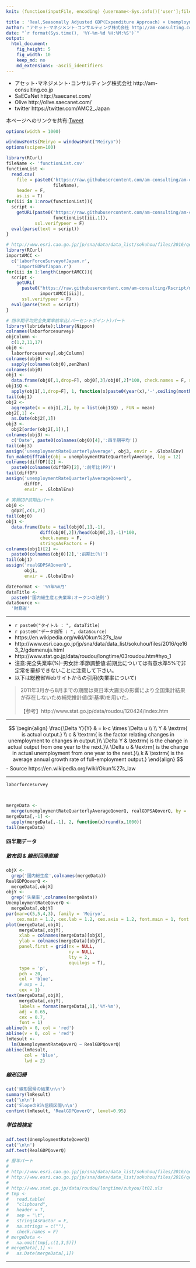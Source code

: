 ```yaml
---
knit: (function(inputFile, encoding) {username<-Sys.info()['user'];fileName<-'defaultPath.csv';pathToFile <-paste0('C:/Users/', username,'/Desktop/pathToCSV/');setwd(pathToFile);buf0<-read.csv(fileName,header = F,skip = 0,stringsAsFactor = F,check.names = F,fileEncoding = 'utf-8');timeStamp<-format(Sys.time(),'%Y%m%d%H%M%S');rmarkdown::render(inputFile, encoding = encoding, output_file = paste0('C:/Users/',username,buf0[2,1],'charts/','am-consulting.co.jp-okunsLaw.html')) })

title : 'Real,Seasonally Adjusted GDP(Expenditure Approach) × Unemployment Rate'
author: "アセット･マネジメント･コンサルティング株式会社 http://am-consulting.co.jp"
date: "`r format(Sys.time(), '%Y-%m-%d %H:%M:%S')`"
output: 
  html_document:
    fig_height: 5
    fig_width: 10
    keep_md: no
    md_extensions: -ascii_identifiers 
---
```

<link href="http://knowledgevault.saecanet.com/components/rmarkdown-html.css" rel="stylesheet">
<style>.main-container {max-width : 1000px;}</style>
<script src="http://knowledgevault.saecanet.com/components/JavascriptCode.js"></script>

- アセット･マネジメント･コンサルティング株式会社 http://am-consulting.co.jp
- SaECaNet http://saecanet.com/
- Olive http://olive.saecanet.com/
- twitter https://twitter.com/AMC2_Japan

本ページへのリンクを共有:<a href="https://twitter.com/share" class="twitter-share-button" data-via="AMC2_Japan" data-size="large">Tweet</a> <script>!function(d,s,id){var js,fjs=d.getElementsByTagName(s)[0],p=/^http:/.test(d.location)?'http':'https';if(!d.getElementById(id)){js=d.createElement(s);js.id=id;js.src=p+'://platform.twitter.com/widgets.js';fjs.parentNode.insertBefore(js,fjs);}}(document, 'script', 'twitter-wjs');</script>

```r
options(width = 1000)
```

```r
windowsFonts(Meiryo = windowsFont("Meiryo"))
options(scipen=100)
```

```r
library(RCurl)
fileName <- 'functionList.csv'
functionList <-
  read.csv(
    file = paste0('https://raw.githubusercontent.com/am-consulting/am-consulting.github.io/master/csv/',
                  fileName),
    header = F,
    as.is = T)
for(iii in 1:nrow(functionList)){
  script <- 
    getURL(paste0("https://raw.githubusercontent.com/am-consulting/am-consulting.github.io/master/", 
                  functionList[iii,1]),
           ssl.verifypeer = F)
  eval(parse(text = script))
}
```

```r
# http://www.esri.cao.go.jp/jp/sna/data/data_list/sokuhou/files/2016/qe163_2/gdemenuja.html
library(RCurl)
importAMCC <- 
  c('laborForceSurveyofJapan.r',
    'importGDPofJapan.r')
for(iii in 1:length(importAMCC)){
  script <-
    getURL(
      paste0("https://raw.githubusercontent.com/am-consulting/Rscript/master/",
             importAMCC[iii]),
      ssl.verifypeer = F)
  eval(parse(text = script))
}
```

```r
# 四半期平均完全失業率前年比(パーセントポイント)パート
library(lubridate);library(Nippon)
colnames(laborforcesurvey)
objColumn <-
  c(1,2,11,17)
obj0 <-
  laborforcesurvey[,objColumn]
colnames(obj0) <-
  sapply(colnames(obj0),zen2han)
colnames(obj0)
obj1 <- 
  data.frame(obj0[,1,drop=F], obj0[,3]/obj0[,2]*100, check.names = F, stringsAsFactors = F)
obj1$Q <-
  apply(obj1[,1,drop=F], 1, function(x)paste0(year(x),'-',ceiling(month(x)/3)*3,'-1'))
tail(obj1)
obj2 <- 
  aggregate(x = obj1[,2], by = list(obj1$Q) , FUN = mean)
obj2[,1] <- 
  as.Date(obj2[,1])
obj3 <- 
  obj2[order(obj2[,1]),]
colnames(obj3) <-
  c('Date', paste0(colnames(obj0)[4],':四半期平均'))
tail(obj3)
assign('unemploymentRateQuarterlyAverage', obj3, envir = .GlobalEnv)
fun_makeDiffTable(obj = unemploymentRateQuarterlyAverage, lag = 12)
colnames(diffDF)[2] <-
  paste0(colnames(diffDF)[2],':前年比(PP)')
tail(diffDF)
assign('unemploymentRateQuarterlyAverageQoverQ', 
       diffDF, 
       envir = .GlobalEnv)
```

```r
# 実質GDP前期比パート
obj0 <-
  gdp2[,c(1,2)]
tail(obj0)
obj1 <-
  data.frame(Date = tail(obj0[,1],-1), 
             diff(obj0[,2])/head(obj0[,2],-1)*100,
             check.names = F,
             stringsAsFactors = F)
colnames(obj1)[2] <-
  paste0(colnames(obj0)[2],':前期比(%)')
tail(obj1)
assign('realGDPSAQoverQ',
       obj1,
       envir = .GlobalEnv)
```

```r
dateFormat <- '%Y年%m月'
dataTitle <- 
  paste0('国内総生産と失業率:オークンの法則')
dataSource <- 
  '財務省'
```

***

- `r paste0("タイトル : ", dataTitle)`
- `r paste0("データ出所 : ", dataSource)`
- https://en.wikipedia.org/wiki/Okun%27s_law
- http://www.esri.cao.go.jp/jp/sna/data/data_list/sokuhou/files/2016/qe163_2/gdemenuja.html
- http://www.stat.go.jp/data/roudou/longtime/03roudou.htm#hyo_1
- 注意:完全失業率(%)-男女計:季節調整値:前期比については有意水準5%で非定常を棄却できないことに注意して下さい。
- 以下は総務省Webサイトからの引用(失業率について)

<blockquote>

2011年3月から8月までの期間は東日本大震災の影響により全国集計結果が存在しないため補完推計値(新基準)を用いた。<br><br>【参考】http://www.stat.go.jp/data/roudou/120424/index.htm

</blockquote>

***

$$ 
\begin{align}
\frac{\Delta Y}{Y} & = k-c \times \Delta u \\  \\
Y &  \textrm{ is actual output.} \\
c &  \textrm{ is the factor relating changes in unemployment to changes in output.}\\
\Delta Y & \textrm{ is the change in actual output from one year to the next.}\\
\Delta u & \textrm{ is the change in actual unemployment from one year to the next.}\\
k & \textrm{ is the average annual growth rate of full-employment output.}
\end{align}
$$ 
 - Source https://en.wikipedia.org/wiki/Okun%27s_law

***

```r


laborforcesurvey



mergeData <-
  merge(unemploymentRateQuarterlyAverageQoverQ, realGDPSAQoverQ, by = 'Date')
mergeData[,-1] <- 
  apply(mergeData[,-1], 2, function(x)round(x,1000))
tail(mergeData)
```

#### 四半期データ
##### 散布図 & 線形回帰直線

```r
objX <- 
  grep('国内総生産',colnames(mergeData))
RealGDPQoverQ <- 
  mergeData[,objX]
objY <- 
  grep('失業率',colnames(mergeData))
UnemploymentRateQoverQ <- 
  mergeData[,objY]
par(mar=c(5,5,4,3), family = 'Meiryo', 
    cex.main = 1.2, cex.lab = 1.2, cex.axis = 1.2, font.main = 1, font.lab = 1, font.axis =1)
plot(mergeData[,objX],
     mergeData[,objY],
     xlab = colnames(mergeData)[objX],
     ylab = colnames(mergeData)[objY],
     panel.first = grid(nx = NULL,
                        ny = NULL,
                        lty = 2,
                        equilogs = T),
     type = 'p',
     pch = 20,
     col = 'blue',
     # asp = 1,
     cex = 1)
text(mergeData[,objX],
     mergeData[,objY],
     labels = format(mergeData[,1],'%Y-%m'),
     adj = 0.65,
     cex = 0.7,
     font = 1)
abline(h = 0, col = 'red')
abline(v = 0, col = 'red')
lmResult <-
  lm(UnemploymentRateQoverQ ~ RealGDPQoverQ)
abline(lmResult,
       col = 'blue',
       lwd = 2)
```

##### 線形回帰

```r
cat('線形回帰の結果\n\n')
summary(lmResult)
cat('\n\n')
cat('Slopeの95%信頼区間\n\n')
confint(lmResult, 'RealGDPQoverQ', level=0.95)
```

##### 単位根検定

```r
adf.test(UnemploymentRateQoverQ)
cat('\n\n')
adf.test(RealGDPQoverQ)
```

```r
# 暦年パート
# 
# http://www.esri.cao.go.jp/jp/sna/data/data_list/sokuhou/files/2016/qe163_2/__icsFiles/afieldfile/2016/12/07/ritu-jcy1632.csv
# http://www.esri.cao.go.jp/jp/sna/data/data_list/sokuhou/files/2016/qe163_2/__icsFiles/afieldfile/2016/12/07/gaku-jcy1632.csv
# 
# http://www.stat.go.jp/data/roudou/longtime/zuhyou/lt02.xls
# tmp <-
#   read.table(
#   "clipboard",
#   header = T,
#   sep = "\t",
#   stringsAsFactor = F,
#   na.strings = c(""),
#   check.names = F)
# mergeData <- 
#   na.omit(tmp[,c(1,3,5)])
# mergeData[,1] <-
#   as.Date(mergeData[,1])

```

***

<script>
  (function(i,s,o,g,r,a,m){i['GoogleAnalyticsObject']=r;i[r]=i[r]||function(){
  (i[r].q=i[r].q||[]).push(arguments)},i[r].l=1*new Date();a=s.createElement(o),
  m=s.getElementsByTagName(o)[0];a.async=1;a.src=g;m.parentNode.insertBefore(a,m)
  })(window,document,'script','https://www.google-analytics.com/analytics.js','ga');

  ga('create', 'UA-3077339-5', 'auto');
  ga('send', 'pageview');

</script>
